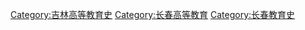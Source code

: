 [[Category:吉林高等教育史|Category:吉林高等教育史]]
[[Category:长春高等教育|Category:长春高等教育]]
[[Category:长春教育史|Category:长春教育史]]